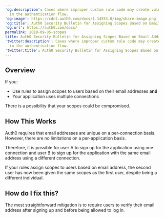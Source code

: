 ---
'og:description': Cases where improper custom rule code may create vulnerabilities
  in the authentication flow.
'og:image': https://cdn2.auth0.com/docs/1.14553.0/img/share-image.png
'og:title': Auth0 Security Bulletin for Assigning Scopes Based on Email Address
'og:url': https://auth0.com/docs/
permalink: 2019-09-05-scopes
title: Auth0 Security Bulletin for Assigning Scopes Based on Email Address
'twitter:description': Cases where improper custom rule code may create vulnerabilities
  in the authentication flow.
'twitter:title': Auth0 Security Bulletin for Assigning Scopes Based on Email Address
---
## Overview

If you:

* Use rules to assign scopes to users based on their email addresses **and**
* Your application uses multiple connections

There is a possibility that your scopes could be compromised.

## How This Works

Auth0 requires that email addresses are unique on a per-connection basis. However, there are no limitations on a per-application basis.

Therefore, it is possible for user A to sign up for the application using one connection and user B to sign up for the application with the same email address using a different connection.

If your rules assign scopes to users based on email address, the second user has now been given the same scopes as the first user, despite being a different individual.

## How do I fix this?

The most straightforward mitigation is to require users to verify their email address after signing up and before being allowed to log in.